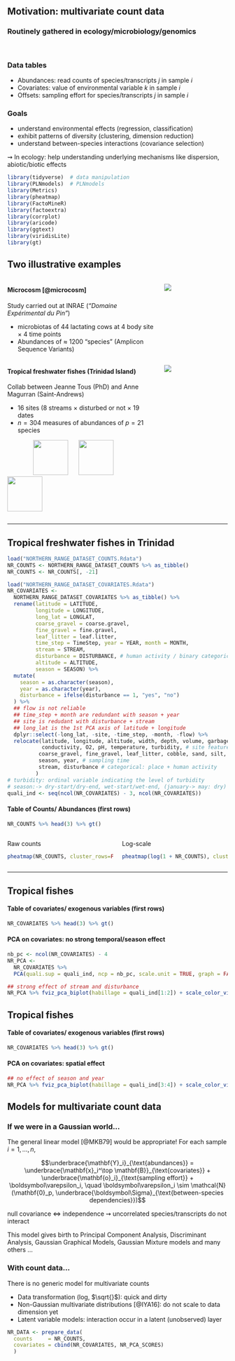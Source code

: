 ## Motivation: multivariate count data

### Routinely gathered in ecology/microbiology/genomics

<br >

### Data tables

  - [Abundances]{.alert}: read counts of species/transcripts $j$ in sample $i$
  - [Covariates]{.alert}: value of environmental variable $k$ in sample $i$
  - [Offsets]{.alert}: sampling effort for species/transcripts $j$ in sample $i$

### Goals

  - understand [environmental effects]{.alert} (regression, classification)
  - exhibit [patterns of diversity]{.alert} (clustering, dimension reduction)
  - understand [between-species interactions]{.alert} (covariance selection)

$\rightsquigarrow$ In ecology: help understanding underlying mechanisms like dispersion, abiotic/biotic effects

```r
library(tidyverse)  # data manipulation
library(PLNmodels)  # PLNmodels
library(Metrics)
library(pheatmap)
library(FactoMineR)
library(factoextra)
library(corrplot)
library(aricode)
library(ggtext)
library(viridisLite)
library(gt)
```

## Two illustrative examples

:::: {.columns}

::: {.column width="70%"}

#### Microcosm [@microcosm]

Study carried out at INRAE (_"Domaine Expérimental du Pin"_)

- microbiotas of 44 lactating cows at 4 body site $\times$ 4 time points
- Abundances of $\approx$ 1200 "species"   (Amplicon Sequence Variants) 

::: 


::: {.column width="30%"}
![](figs/vache1.jpg)
:::

::::

:::: {.columns}

::: {.column width="70%"}

#### Tropical freshwater fishes  (Trinidad Island)

Collab between Jeanne Tous (PhD)  and Anne Magurran (Saint-Andrews)

- 16 sites (8 streams $\times$ disturbed or not $\times$ 19 dates
- $n=304$ measures of abundances of $p=21$ species

 &nbsp;&nbsp;&nbsp;&nbsp; &nbsp;&nbsp;&nbsp;&nbsp; &nbsp;&nbsp;&nbsp;&nbsp;
 ![](figs/NR_species_1.png){height="80px"} &nbsp;&nbsp;&nbsp;&nbsp;
![](figs/NR_species_2.png){height="80px"} &nbsp;&nbsp;&nbsp;&nbsp;
![](figs/NR_species_3.png){height="80px"}

::: 

::: {.column width="30%"}
![](figs/NR_map.png)
:::


::::

---

## Tropical freshwater fishes in Trinidad

```r
load("NORTHERN_RANGE_DATASET_COUNTS.Rdata")
NR_COUNTS <- NORTHERN_RANGE_DATASET_COUNTS %>% as_tibble()
NR_COUNTS <- NR_COUNTS[, -21]

load("NORTHERN_RANGE_DATASET_COVARIATES.Rdata")
NR_COVARIATES <- 
  NORTHERN_RANGE_DATASET_COVARIATES %>% as_tibble() %>% 
  rename(latitude = LATITUDE, 
         longitude = LONGITUDE, 
         long_lat = LONGLAT,
         coarse_gravel = coarse.gravel, 
         fine_gravel = fine.gravel, 
         leaf_litter = leaf.litter,
         time_step = TimeStep, year = YEAR, month = MONTH, 
         stream = STREAM, 
         disturbance = DISTURBANCE, # human activity / binary categorical variable
         altitude = ALTITUDE, 
         season = SEASON) %>% 
  mutate(
    season = as.character(season),
    year = as.character(year),
    disturbance = ifelse(disturbance == 1, "yes", "no")
  ) %>% 
  ## flow is not reliable
  ## time_step + month are redundant with season + year
  ## site is redudant with disturbance + stream
  ## long_lat is the 1st PCA axis of latitude + longitude
  dplyr::select(-long_lat, -site, -time_step, -month, -flow) %>%
  relocate(latitude, longitude, altitude, width, depth, volume, garbage,
           conductivity, O2, pH, temperature, turbidity, # site features
          coarse_gravel, fine_gravel, leaf_litter, cobble, sand, silt, boulders, canopy, # soil
          season, year, # sampling time
          stream, disturbance # categorical: place + human activity
         )
# turbidity: ordinal variable indicating the level of turbidity
# season:-> dry-start/dry-end, wet-start/wet-end, (january-> may: dry)
quali_ind <- seq(ncol(NR_COVARIATES) - 3, ncol(NR_COVARIATES))
```

#### Table of Counts/ Abundances (first rows)

```r
NR_COUNTS %>% head(3) %>% gt()
```

:::: {.columns}

::: {.column width="50%"}

Raw counts

```r
pheatmap(NR_COUNTS, cluster_rows=FALSE, cluster_cols=FALSE, show_rownames = FALSE)
```

:::

::: {.column width="50%"}

Log-scale
```r
pheatmap(log(1 + NR_COUNTS), cluster_rows=FALSE, cluster_cols=FALSE, show_rownames = FALSE)
```

:::

::::

---

## Tropical fishes

#### Table of covariates/ exogenous variables (first rows)

```r
NR_COVARIATES %>% head(3) %>% gt()
```

#### PCA on covariates: no strong temporal/season effect

```r
nb_pc <- ncol(NR_COVARIATES) - 4
NR_PCA <-
  NR_COVARIATES %>%
  PCA(quali.sup = quali_ind, ncp = nb_pc, scale.unit = TRUE, graph = FALSE)
```

```r
## strong effect of stream and disturbance
NR_PCA %>% fviz_pca_biplot(habillage = quali_ind[1:2]) + scale_color_viridis_d()
```

## Tropical fishes

#### Table of covariates/ exogenous variables (first rows)

```r
NR_COVARIATES %>% head(3) %>% gt()
```

#### PCA on covariates: spatial effect

```r
## no effect of season and year
NR_PCA %>% fviz_pca_biplot(habillage = quali_ind[3:4]) + scale_color_viridis_d()
```

## Models for multivariate count data

### If we were in a Gaussian world...

The [general linear model]{.alert} [@MKB79] would be appropriate! For each sample $i = 1,\dots,n$, 

$$\underbrace{\mathbf{Y}_i}_{\text{abundances}} =  \underbrace{\mathbf{x}_i^\top \mathbf{B}}_{\text{covariates}} + \underbrace{\mathbf{o}_i}_{\text{sampling effort}} + \boldsymbol\varepsilon_i, \quad \boldsymbol\varepsilon_i \sim \mathcal{N}(\mathbf{0}_p, \underbrace{\boldsymbol\Sigma}_{\text{between-species dependencies}})$$

null covariance $\Leftrightarrow$ independence $\rightsquigarrow$ uncorrelated species/transcripts do not interact

[This model gives birth to Principal Component Analysis,
 Discriminant Analysis, Gaussian Graphical Models, Gaussian Mixture models and many others $\dots$]{.alert}

### With count data...

There is no generic model for multivariate counts

- Data transformation (log, $\sqrt{}$): quick and dirty
- Non-Gaussian multivariate distributions [@IYA16]: do not scale to data dimension yet
- [Latent variable models]{.alert}: interaction occur in a latent (unobserved) layer

```r
NR_DATA <- prepare_data(
  counts     = NR_COUNTS,
  covariates = cbind(NR_COVARIATES, NR_PCA_SCORES)
  )
```
